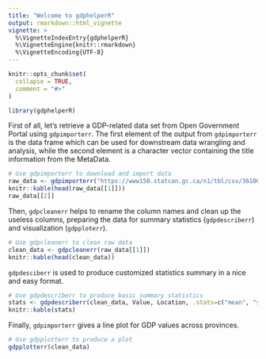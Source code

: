 ```yaml
---
title: "Welcome to gdphelperR"
output: rmarkdown::html_vignette
vignette: >
  %\VignetteIndexEntry{gdphelperR}
  %\VignetteEngine{knitr::rmarkdown}
  %\VignetteEncoding{UTF-8}
---
```


```r
knitr::opts_chunk$set(
  collapse = TRUE,
  comment = "#>"
)
```

```r
library(gdphelperR)
```

First of all, let's retrieve a GDP-related data set from Open Government Portal using `gdpimporterr`. The first element of the output from `gdpimporterr` is the data frame which can be used for downstream data wrangling and analysis, while the second element is a character vector containing the title information from the MetaData. 

```r
# Use gdpimporterr to download and import data
raw_data <- gdpimporterr("https://www150.statcan.gc.ca/n1/tbl/csv/36100400-eng.zip")
knitr::kable(head(raw_data[[1]]))
raw_data[[2]]
```

Then, `gdpcleanerr` helps to rename the column names and clean up the useless columns, preparing the data for summary statistics (`gdpdescriberr`) and visualization (`gdpploterr`).

```r
# Use gdpcleanerr to clean raw data
clean_data <- gdpcleanerr(raw_data[[1]])
knitr::kable(head(clean_data))
```

`gdpdesciberr` is used to produce customized statistics summary in a nice and easy format.

```r
# Use gdpdescriberr to produce basic summary statistics
stats <- gdpdescriberr(clean_data, Value, Location, .stats=c("mean", "sd", "max"), dec = 3)
knitr::kable(stats)
```

Finally, `gdpimporterr` gives a line plot for GDP values across provinces. 

```r
# Use gdpplotterr to produce a plot 
gdpplotterr(clean_data)
```

